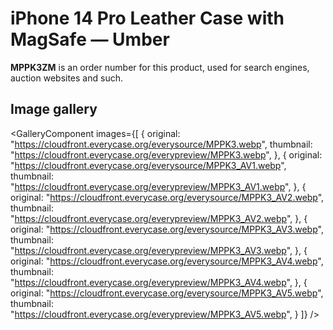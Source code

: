 
# iPhone 14 Pro Leather Case with MagSafe — Umber

<Callout type='info' emoji='👉🏻'>**MPPK3ZM** is an order number for this product, used for search engines, auction websites and such.</Callout>

## Image gallery

<GalleryComponent
    images={[
      {
        original: "https://cloudfront.everycase.org/everysource/MPPK3.webp",
        thumbnail: "https://cloudfront.everycase.org/everypreview/MPPK3.webp",
      },
      {
        original: "https://cloudfront.everycase.org/everysource/MPPK3_AV1.webp",
        thumbnail: "https://cloudfront.everycase.org/everypreview/MPPK3_AV1.webp",
      },
      {
        original: "https://cloudfront.everycase.org/everysource/MPPK3_AV2.webp",
        thumbnail: "https://cloudfront.everycase.org/everypreview/MPPK3_AV2.webp",
      },
      {
        original: "https://cloudfront.everycase.org/everysource/MPPK3_AV3.webp",
        thumbnail: "https://cloudfront.everycase.org/everypreview/MPPK3_AV3.webp",
      },
      {
        original: "https://cloudfront.everycase.org/everysource/MPPK3_AV4.webp",
        thumbnail: "https://cloudfront.everycase.org/everypreview/MPPK3_AV4.webp",
      },
      {
        original: "https://cloudfront.everycase.org/everysource/MPPK3_AV5.webp",
        thumbnail: "https://cloudfront.everycase.org/everypreview/MPPK3_AV5.webp",
      }
    ]}
  />

